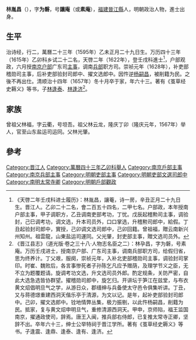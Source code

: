 '''林胤昌'''（{{bd|1595年||1657年|}}），字'''为磐'''，号'''讓庵'''（或'''素庵'''），[[福建|福建]][[晉江縣|晉江縣]]人，明朝政治人物，進士出身。

==生平==
治诗经，行二，萬曆二十三年（1595年）乙未正月二十九日生。万历四十三年（1615年）乙卯科乡试二十二名，天啓二年（1622年），登壬戌科進士<ref>《天啓二年壬戌科进士履历》：林胤昌，讓菴，诗一房，辛丑正月二十九日生。晋江人。乙卯二十二名，會二百五十四名，二甲七名。户部政，本年授南户部主事，甲子调职方，乙丑调南吏部考功，丁忧。戊辰起稽勲司主事，调验封，己巳调考功，调文选，升本司员外，口口掌选，升稽勲司郎中，給假。丁丑起验封司郎中，實授，己卯调文选司郎中，己卯回籍。曾祖福，贈云南新兴州知州。祖雲龍，山東盐运司運同。父光肇，封吏部主事，贈文选司员外。</ref>，户部观政，六月授[[南京|南京]][[户部|户部]]广东司[[主事|主事]]，调南[[兵部|兵部]]职方司。崇祯元年（1628年），补吏部稽勋司主事，后补吏部验封司郎中、擢文选郎中。因忤逆[[杨嗣昌|杨嗣昌]]，被削籍为民。之後不再出仕。清顺治十四年（1657年）冬十月卒于家，年六十三。著有《茧草经史耨义》等书，子[[林逢泰|林逢泰]]、[[林逢济|林逢济]]<ref>《晋江县志》（道光版·卷之三十八·人物志名臣之二）：林孕昌，字为磐，号素庵。万历壬戌进士，授南京户部、广东司主事，调南兵部职方司，给假归省，思为终养计。丁父艰，服阕，崇祯元年，入补北吏部稽勋司主事，调验封司掌印。时崔、魏败后，各言事惨死者子孙陈乞凡应予赠荫，及理学节义之臣，无不立为题覆题请。旋调考功文选，升文选司员外郎。酌定规条，关防严密，自此大选急选皆协群望。擢稽勋司郎中，旋乞归。开讲坛于笋江在兹堂，与布衣黄文炤倡明旦气之学，从游日众，郡缙绅与兵备使太守邑令俱集听讲。丁丑，又与蒋德璟重建西洞天偕乐亭于清源，为文以记。是年，起补吏部验封司郎中。己卯，擢文选郎中。铨地情弊丛集，极力振剔，以此忤杨嗣昌，削籍为民。抵家，复与黄文炤申明旦气，重修清源西洞天。甲申，京师陷，福王监国南京，擢通政使司，辞焉。唐王入闽，推兵部右侍郎，已复推太常寺正卿，坚辞不出。卒年六十三，绅士公举特祠于晋江学所。著有《茧草经史耨义》等书。子逢震、逢鼎、逢泰、逢有、逢济。</ref>。

==家族==
曾祖父林福，字云衢，号坦吾。祖父林云龙，隆庆丁卯（隆庆元年，1567年）举人，官至山东盐运司运同。父林光肇。

==參考==
{{Reflist}}

{{天啓二年壬戌科殿試金榜}}

{{Authority control}}

{{DEFAULTSORT:Lin林}}
[[Category:晋江人|Category:晋江人]]
[[Category:萬曆四十三年乙卯科舉人|Category:萬曆四十三年乙卯科舉人]]
[[Category:南京戶部主事|Category:南京戶部主事]]
[[Category:南京兵部主事|Category:南京兵部主事]]
[[Category:明朝吏部主事|Category:明朝吏部主事]]
[[Category:明朝吏部文選司郎中|Category:明朝吏部文選司郎中]]
[[Category:南明太常寺卿|Category:南明太常寺卿]]
[[Category:明朝戶部觀政|Category:明朝戶部觀政]]